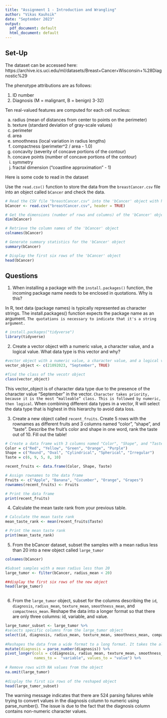 ---
title: "Assignment 1 - Introduction and Wrangling"
author: "Vikas Kauhsik"
date: "September 2023"
output:
  pdf_document: default
  html_document: default
---

## Set-Up

The dataset can be accessed here: https://archive.ics.uci.edu/ml/datasets/Breast+Cancer+Wisconsin+%28Diagnostic%29

The phenotype attributions are as follows: 

1) ID number
2) Diagnosis (M = malignant, B = benign)
3-32)

Ten real-valued features are computed for each cell nucleus:

a) radius (mean of distances from center to points on the perimeter)
b) texture (standard deviation of gray-scale values)
c) perimeter
d) area
e) smoothness (local variation in radius lengths)
f) compactness (perimeter^2 / area - 1.0)
g) concavity (severity of concave portions of the contour)
h) concave points (number of concave portions of the contour)
i) symmetry
j) fractal dimension ("coastline approximation" - 1)

Here is some code to read in the dataset

Use the `read.csv()` function to store the data from the `breastCancer.csv` file into an object called `bCancer` and check the data.

```{r}
# Read the CSV file "breastCancer.csv" into the 'bCancer' object with headers
bCancer <- read.csv("breastCancer.csv", header = TRUE)

# Get the dimensions (number of rows and columns) of the 'bCancer' object
dim(bCancer)

# Retrieve the column names of the 'bCancer' object
colnames(bCancer)

# Generate summary statistics for the 'bCancer' object
summary(bCancer)

# Display the first six rows of the 'bCancer' object
head(bCancer)

```
## Questions

1. When installing a package with the `install.packages()` function, the incoming package name needs to be enclosed in quotations. Why is this?

In R, text data (package names) is typically represented as character strings. The install.packages() function expects the package name as an argument. `The quotations is necessary to indicate that it's a string argument.` 

```{r}
# install.packages("tidyverse")
library(tidyverse)

```

2. Create a vector object with a numeric value, a character value, and a logical value. What data type is this vector and why? 
```{r}
#vector object with a numeric value, a character value, and a logical value
vector_object <- c(21092023, "September", TRUE)

#find the class of the vecotr object
class(vector_object)

```
This vector_object is of character data type due to the presence of the character value "September" in the vector. `Character takes priority, because it is the most “malleable” class. This is followed by numeric, then logical`. When combining different data types in a vector, R will select the data type that is highest in this hierarchy to avoid data loss.

3. Create a new object called `recent_fruits`. Create 5 rows with the rownames as different fruits and 3 columns named "color", "shape", and "taste". Describe the fruit's color and shape in one word, rank the taste out of 10. Fill out the table! 
```{r}
# Create a data frame with 3 columns named "Color", "Shape", and "Taste".
Color = c("Red", "Yellow", "Green", "Orange", "Purple")
Shape = c("Round", "Oval", "Cylindrical", "Spherical", "Irregular")
Taste = c(6, 9, 5, 8, 10)

recent_fruits <- data.frame(Color, Shape, Taste)

# Assign rownames to the data frame
Fruits <- c("Apple", "Banana", "Cucumber", "Orange", "Grapes")
rownames(recent_fruits) <- Fruits

# Print the data frame
print(recent_fruits)

```

4. Calculate the mean taste rank from your previous table. 
```{r}
# Calculate the mean taste rank
mean_taste_rank <- mean(recent_fruits$Taste)

# Print the mean taste rank
print(mean_taste_rank)

```


5. From the bCancer dataset, subset the samples with a mean radius less than 20 into a new object called `large_tumor`

```{r}
colnames(bCancer)

#Subset samples with a mean radius less than 20
large_tumor <- filter(bCancer, radius_mean < 20)

##display the first six rows of the new object
head(large_tumor)
         
```
6. From the `large_tumor` object, subset for the columns describing the `id`, `diagnosis`, `radius_mean`, `texture_mean`, `smoothness_mean`, and `compactness_mean`. Reshape the data into a longer format so that there are only three columns: id, variable, and value.


```{r}
large_tumor_subset <- large_tumor %>% 
#selects specific columns from the large_tumor object
select(id, diagnosis, radius_mean, texture_mean, smoothness_mean, compactness_mean) %>%
  
#Reshapes the data from a wide format to a long format. It takes the allocated columns and gathers them into variable and value column.
mutate(diagnosis = parse_number(diagnosis)) %>% 
pivot_longer(cols = c(diagnosis, radius_mean, texture_mean, smoothness_mean,compactness_mean), 
             names_to =  "variable", values_to = "value") %>% 
  
# Remove rows with NA values from the object 
na.omit(large_tumor)
  
#display the first six rows of the reshaped object 
head(large_tumor_subset)
```
The warning message indicates that there are 524 parsing failures while trying to convert values in the diagnosis column to numeric using parse_number(). The issue is due to the fact that the diagnosis column contains non-numeric character values. 






